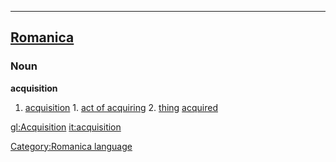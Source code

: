 ----

==[[Romanica]]==
[[Category:Romanica language]]
===Noun===
<b>acquisition</b>
#[[acquisition]] 1. [[act of acquiring]] 2. [[thing]] [[acquired]]

[[gl:Acquisition]]
[[it:acquisition]]